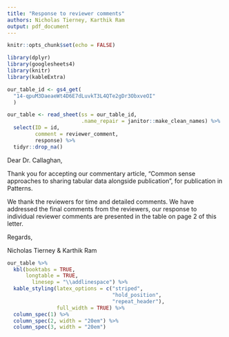```yaml
---
title: "Response to reviewer comments"
authors: Nicholas Tierney, Karthik Ram
output: pdf_document
---
```


```r
knitr::opts_chunk$set(echo = FALSE)
```

```r
library(dplyr)
library(googlesheets4)
library(knitr)
library(kableExtra)
```


```r
our_table_id <- gs4_get(
  "14-qpuM3DaeaeWt4D6E7dLuvkT3L4QTe2gDr3ObxveOI"
  )

our_table <- read_sheet(ss = our_table_id,
                        .name_repair = janitor::make_clean_names) %>% 
  select(ID = id, 
         comment = reviewer_comment, 
         response) %>% 
  tidyr::drop_na()
```

Dear Dr. Callaghan,

Thank you for accepting our commentary article, "Common sense approaches to sharing tabular data alongside publication", for publication in Patterns.

We thank the reviewers for time and detailed comments. We have addressed the final comments from the reviewers, our response to individual reviewer comments are presented in the table on page 2 of this letter. 

Regards,

Nicholas Tierney & Karthik Ram

\newpage

\renewcommand{\arraystretch}{2}
```r
our_table %>% 
  kbl(booktabs = TRUE,
      longtable = TRUE,
        linesep = "\\addlinespace") %>% 
  kable_styling(latex_options = c("striped",
                                  "hold_position", 
                                  "repeat_header"),
                full_width = TRUE) %>% 
  column_spec(1) %>% 
  column_spec(2, width = "20em") %>% 
  column_spec(3, width = "20em")
```

